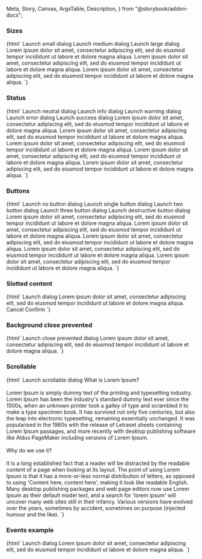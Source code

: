   Meta,
  Story,
  Canvas,
  ArgsTable,
  Description,
} from "@storybook/addon-docs";

<Meta title="Web Components/Dialog" component="ic-dialog" />

<Description markdown={readme} />

### Sizes

<Canvas>
  <Story name="Sizes" parameters={{ loki: { skip: true } }}>
    {html`
      <script>
        function showSmallDialog() {
          dialog = document.querySelector("#small-dialog");
          dialog.showDialog();
        }
        function showMediumDialog() {
          dialog = document.querySelector("#medium-dialog");
          dialog.showDialog();
        }
        function showLargeDialog() {
          dialog = document.querySelector("#large-dialog");
          dialog.showDialog();
        }
      </script>
      <ic-button variant="primary" onclick="showSmallDialog()"
        >Launch small dialog</ic-button
      >
      <ic-button variant="primary" onclick="showMediumDialog()"
        >Launch medium dialog</ic-button
      >
      <ic-button variant="primary" onclick="showLargeDialog()"
        >Launch large dialog</ic-button
      >
      <ic-dialog
        heading="This is a small dialog"
        label="Small"
        id="small-dialog"
      >
        Lorem ipsum dolor sit amet, consectetur adipiscing elit, sed do eiusmod
        tempor incididunt ut labore et dolore magna aliqua.
      </ic-dialog>
      <ic-dialog
        heading="This is a medium dialog"
        label="Medium"
        size="medium"
        id="medium-dialog"
      >
        Lorem ipsum dolor sit amet, consectetur adipiscing elit, sed do eiusmod
        tempor incididunt ut labore et dolore magna aliqua.
      </ic-dialog>
      <ic-dialog
        heading="This is a large dialog"
        label="Large"
        size="large"
        id="large-dialog"
      >
        Lorem ipsum dolor sit amet, consectetur adipiscing elit, sed do eiusmod
        tempor incididunt ut labore et dolore magna aliqua.
      </ic-dialog>
    `}
  </Story>
</Canvas>

### Status

<Canvas>
  <Story name="Status" parameters={{ loki: { skip: true } }}>
    {html`
      <script>
        function showNeutralDialog() {
          dialog = document.querySelector("#neutral-dialog");
          dialog.showDialog();
        }
        function showInfoDialog() {
          dialog = document.querySelector("#info-dialog");
          dialog.showDialog();
        }
        function showWarningDialog() {
          dialog = document.querySelector("#warning-dialog");
          dialog.showDialog();
        }
        function showErrorDialog() {
          dialog = document.querySelector("#error-dialog");
          dialog.showDialog();
        }
        function showSuccessDialog() {
          dialog = document.querySelector("#success-dialog");
          dialog.showDialog();
        }
      </script>
      <ic-button variant="primary" onclick="showNeutralDialog()"
        >Launch neutral dialog</ic-button
      >
      <ic-button variant="primary" onclick="showInfoDialog()"
        >Launch info dialog</ic-button
      >
      <ic-button variant="primary" onclick="showWarningDialog()"
        >Launch warning dialog</ic-button
      >
      <ic-button variant="primary" onclick="showErrorDialog()"
        >Launch error dialog</ic-button
      >
      <ic-button variant="primary" onclick="showSuccessDialog()"
        >Launch success dialog</ic-button
      >
      <ic-dialog
        heading="This dialog has a neutral alert"
        label="Neutral"
        status="neutral"
        alert-heading="Neutral alert"
        alert-message="This alert is for generic/miscellaneous messages"
        id="neutral-dialog"
      >
        Lorem ipsum dolor sit amet, consectetur adipiscing elit, sed do eiusmod
        tempor incididunt ut labore et dolore magna aliqua.
      </ic-dialog>
      <ic-dialog
        heading="This dialog has an info alert"
        label="Info"
        status="info"
        alert-heading="Info alert"
        alert-message="This alert is for information"
        id="info-dialog"
      >
        Lorem ipsum dolor sit amet, consectetur adipiscing elit, sed do eiusmod
        tempor incididunt ut labore et dolore magna aliqua.
      </ic-dialog>
      <ic-dialog
        heading="This dialog has a warning alert"
        label="Warning"
        status="warning"
        alert-heading="Warning alert"
        alert-message="This alert is for warnings"
        id="warning-dialog"
      >
        Lorem ipsum dolor sit amet, consectetur adipiscing elit, sed do eiusmod
        tempor incididunt ut labore et dolore magna aliqua.
      </ic-dialog>
      <ic-dialog
        heading="This dialog has an error alert"
        label="Error"
        status="error"
        alert-heading="Error alert"
        alert-message="This alert is for errors"
        id="error-dialog"
      >
        Lorem ipsum dolor sit amet, consectetur adipiscing elit, sed do eiusmod
        tempor incididunt ut labore et dolore magna aliqua.
      </ic-dialog>
      <ic-dialog
        heading="This dialog has a success alert"
        label="Success"
        status="success"
        alert-heading="Success alert"
        alert-message="This alert is for success messages"
        id="success-dialog"
      >
        Lorem ipsum dolor sit amet, consectetur adipiscing elit, sed do eiusmod
        tempor incididunt ut labore et dolore magna aliqua.
      </ic-dialog>
    `}
  </Story>
</Canvas>

### Buttons

<Canvas>
  <Story name="Buttons" parameters={{ loki: { skip: true } }}>
    {html`
      <script>
        function showPlainDialog() {
          dialog = document.querySelector("#plain-dialog");
          dialog.showDialog();
        }
        function showSingleDialog() {
          dialog = document.querySelector("#single-dialog");
          dialog.showDialog();
        }
        function showDoubleDialog() {
          dialog = document.querySelector("#double-dialog");
          dialog.showDialog();
        }
        function showTripleDialog() {
          dialog = document.querySelector("#triple-dialog");
          dialog.showDialog();
        }
        function showDestructiveDialog() {
          dialog = document.querySelector("#destructive-dialog");
          dialog.showDialog();
        }
        tripleDialog = document.querySelector("#triple-dialog");
        tripleDialog.buttonProps = [
          { label: "Cancel", onclick: "this.hideDialog()" },
          { label: "Options", onclick: "alert('Options...')" },
          { label: "Confirm", onclick: "this.icDialogConfirm()" },
        ];
        singleDialog = document.querySelector("#single-dialog");
        singleDialog.buttonProps = [
          { label: "Confirm", onclick: "this.icDialogConfirm()" },
        ];
        destructiveDialog = document.querySelector("#destructive-dialog");
        destructiveDialog.buttonProps = [
          { label: "Confirm", onclick: "this.icDialogConfirm()" },
        ];
      </script>
      <ic-button variant="primary" onclick="showPlainDialog()"
        >Launch no button dialog</ic-button
      >
      <ic-button variant="primary" onclick="showSingleDialog()"
        >Launch single button dialog</ic-button
      >
      <ic-button variant="primary" onclick="showDoubleDialog()"
        >Launch two button dialog</ic-button
      >
      <ic-button variant="primary" onclick="showTripleDialog()"
        >Launch three button dialog</ic-button
      >
      <ic-button variant="primary" onclick="showDestructiveDialog()"
        >Launch destructive button dialog</ic-button
      >
      <ic-dialog
        heading="This dialog has no default buttons"
        label="None"
        id="plain-dialog"
        buttons="false"
      >
        Lorem ipsum dolor sit amet, consectetur adipiscing elit, sed do eiusmod
        tempor incididunt ut labore et dolore magna aliqua.
      </ic-dialog>
      <ic-dialog
        heading="This dialog has a single button"
        label="Single"
        id="single-dialog"
      >
        Lorem ipsum dolor sit amet, consectetur adipiscing elit, sed do eiusmod
        tempor incididunt ut labore et dolore magna aliqua.
      </ic-dialog>
      <ic-dialog
        heading="This dialog has two default buttons"
        label="Double"
        id="double-dialog"
      >
        Lorem ipsum dolor sit amet, consectetur adipiscing elit, sed do eiusmod
        tempor incididunt ut labore et dolore magna aliqua.
      </ic-dialog>
      <ic-dialog
        heading="This dialog has three default buttons"
        label="Triple"
        id="triple-dialog"
      >
        Lorem ipsum dolor sit amet, consectetur adipiscing elit, sed do eiusmod
        tempor incididunt ut labore et dolore magna aliqua.
      </ic-dialog>
      <ic-dialog
        heading="This dialog has a default destructive button"
        label="Destructive"
        id="destructive-dialog"
        destructive="true"
      >
        Lorem ipsum dolor sit amet, consectetur adipiscing elit, sed do eiusmod
        tempor incididunt ut labore et dolore magna aliqua.
      </ic-dialog>
    `}
  </Story>
</Canvas>

### Slotted content

<Canvas>
  <Story name="Slotted content" parameters={{ loki: { skip: true } }}>
    {html`
      <script>
        function showDialog() {
          dialog = document.querySelector("ic-dialog");
          dialog.showDialog();
        }
        function hideDialog() {
          dialog.hideDialog();
        }
        function confirm() {
          checkbox = document.querySelector("ic-checkbox");
          if (checkbox.checked) {
            alert("Confirmed with option");
          } else {
            alert("Confirmed!");
          }
          hideDialog();
        }
      </script>
      <ic-button variant="primary" onclick="showDialog()"
        >Launch dialog</ic-button
      >
      <ic-dialog
        heading="This dialog has slotted interactive content"
        label="slotted"
        dismiss-label="Close"
      >
        Lorem ipsum dolor sit amet, consectetur adipiscing elit, sed do eiusmod
        tempor incididunt ut labore et dolore magna aliqua.
        <ic-checkbox-group
          style="margin: 8px 0"
          hide-label
          label="confirm"
          name="confirm-checkbox"
        >
          <ic-checkbox label="Option" value="confirm" id="focus"></ic-checkbox>
        </ic-checkbox-group>
        <ic-button
          variant="tertiary"
          onclick="hideDialog()"
          slot="dialog-controls"
          >Cancel</ic-button
        >
        <ic-button variant="primary" onclick="confirm()" slot="dialog-controls"
          >Confirm</ic-button
        >
      </ic-dialog>
    `}
  </Story>
</Canvas>

### Background close prevented

<Canvas>
  <Story
    name="Background close prevented"
    parameters={{ loki: { skip: true } }}
  >
    {html`
      <script>
        function showClosePreventedDialog() {
          dialog = document.querySelector("ic-dialog");
          dialog.showDialog();
        }
      </script>
      <ic-button variant="primary" onclick="showClosePreventedDialog()"
        >Launch close prevented dialog</ic-button
      >
      <ic-dialog
        heading="This dialog can't be closed by clicking the background"
        label="Background close prevented"
        close-on-backdrop-click="false"
      >
        Lorem ipsum dolor sit amet, consectetur adipiscing elit, sed do eiusmod
        tempor incididunt ut labore et dolore magna aliqua.
      </ic-dialog>
    `}
  </Story>
</Canvas>

### Scrollable

<Canvas>
  <Story name="Scrollable" parameters={{ loki: { skip: true } }}>
    {html`
      <script>
        function showScrollableDialog() {
          dialog = document.querySelector("ic-dialog");
          dialog.showDialog();
        }
      </script>
      <ic-button variant="primary" onclick="showScrollableDialog()"
        >Launch scrollable dialog</ic-button
      >
      <ic-dialog
        heading="This dialog has overflowing content"
        label="Scrollable"
      >
        What is Lorem Ipsum?<br /><br />
        Lorem Ipsum is simply dummy text of the printing and typesetting
        industry. Lorem Ipsum has been the industry's standard dummy text ever
        since the 1500s, when an unknown printer took a galley of type and
        scrambled it to make a type specimen book. It has survived not only five
        centuries, but also the leap into electronic typesetting, remaining
        essentially unchanged. It was popularised in the 1960s with the release
        of Letraset sheets containing Lorem Ipsum passages, and more recently
        with desktop publishing software like Aldus PageMaker including versions
        of Lorem Ipsum.<br /><br />
        Why do we use it?<br /><br />
        It is a long established fact that a reader will be distracted by the
        readable content of a page when looking at its layout. The point of
        using Lorem Ipsum is that it has a more-or-less normal distribution of
        letters, as opposed to using 'Content here, content here', making it
        look like readable English. Many desktop publishing packages and web
        page editors now use Lorem Ipsum as their default model text, and a
        search for 'lorem ipsum' will uncover many web sites still in their
        infancy. Various versions have evolved over the years, sometimes by
        accident, sometimes on purpose (injected humour and the like).
      </ic-dialog>
    `}
  </Story>
</Canvas>

### Events example

<Canvas>
  <Story name="Events example" parameters={{ loki: { skip: true } }}>
    {html`
      <script>
        function showDialog() {
          dialog = document.querySelector("ic-dialog");
          dialog.showDialog();
        }
        function dialogConfirmed() {
          dialog = document.querySelector("ic-dialog");
          alert("Dialog confirmed");
          dialog.hideDialog();
        }
        function dialogCanceled() {
          alert("Dialog canceled");
        }
        document.addEventListener("icDialogConfirmed", dialogConfirmed);
        document.addEventListener("icDialogCanceled", dialogCanceled);
      </script>
      <ic-button variant="primary" onclick="showDialog()"
        >Launch dialog</ic-button
      >
      <ic-dialog heading="This dialog utilises events" label="Events">
        Lorem ipsum dolor sit amet, consectetur adipiscing elit, sed do eiusmod
        tempor incididunt ut labore et dolore magna aliqua.
      </ic-dialog>
    `}
  </Story>
</Canvas>
